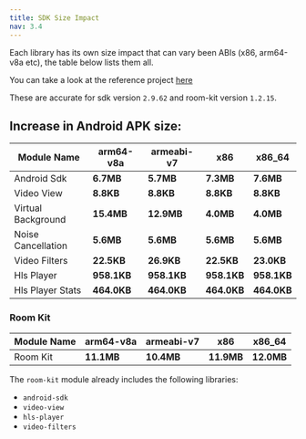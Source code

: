 ```yaml
---
title: SDK Size Impact
nav: 3.4
---
```

Each library has its own size impact that can vary been ABIs (x86, arm64-v8a etc), the table below lists them all.

You can take a look at the reference project [here](https://github.com/100mslive/Android-Size-Reference-App/)

These are accurate for sdk version `2.9.62` and room-kit version `1.2.15`.

## Increase in Android APK size:

|  Module Name     	|  arm64-v8a   |	armeabi-v7	|	x86		| x86_64 |
| -------------------|--------------|----------------|-----------|-------|
| Android Sdk 	| **6.7MB**	|	**5.7MB**  	|	**7.3MB**	| 	**7.6MB** 	|
| Video View 	| **8.8KB**	|	**8.8KB**  	|	**8.8KB**	| 	**8.8KB** 	|
| Virtual Background 	| **15.4MB**	|	**12.9MB**  	|	**4.0MB**	| 	**4.0MB** 	|
| Noise Cancellation 	| **5.6MB**	|	**5.6MB**  	|	**5.6MB**	| 	**5.6MB** 	|
| Video Filters 	| **22.5KB**	|	**26.9KB**  	|	**22.5KB**	| 	**23.0KB** 	|
| Hls Player 	| **958.1KB**	|	**958.1KB**  	|	**958.1KB**	| 	**958.1KB** 	|
| Hls Player Stats 	| **464.0KB**	|	**464.0KB**  	|	**464.0KB**	| 	**464.0KB** 	|

### Room Kit

|  Module Name     	|  arm64-v8a   |	armeabi-v7	|	x86		| x86_64 |
| -------------------|--------------|----------------|-----------|-------|
| Room Kit 	| **11.1MB**	|	**10.4MB**  	|	**11.9MB**	| 	**12.0MB** 	|

The `room-kit` module already includes the following libraries:
- `android-sdk`
- `video-view`
- `hls-player`
- `video-filters`

